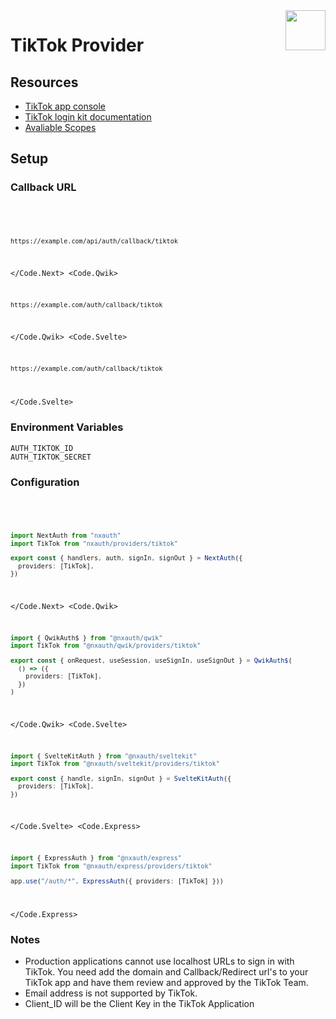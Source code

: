 
<img align="right" src="/img/providers/tiktok.svg" height="64" width="64" />

# TikTok Provider

## Resources

- [TikTok app console](https://developers.tiktok.com/)
- [TikTok login kit documentation](https://developers.tiktok.com/doc/login-kit-web/)
- [Avaliable Scopes](https://developers.tiktok.com/doc/tiktok-api-scopes/)

## Setup

### Callback URL

<Code>
  <Code.Next>

```bash
https://example.com/api/auth/callback/tiktok
```

  </Code.Next>
  <Code.Qwik>

```bash
https://example.com/auth/callback/tiktok
```

  </Code.Qwik>
  <Code.Svelte>

```bash
https://example.com/auth/callback/tiktok
```

  </Code.Svelte>
</Code>

### Environment Variables

```
AUTH_TIKTOK_ID
AUTH_TIKTOK_SECRET
```

### Configuration

<Code>
  <Code.Next>

```ts filename="/auth.ts"
import NextAuth from "nxauth"
import TikTok from "nxauth/providers/tiktok"

export const { handlers, auth, signIn, signOut } = NextAuth({
  providers: [TikTok],
})
```

  </Code.Next>
  <Code.Qwik>
  
```ts filename="/src/routes/plugin@nxauth.ts"
import { QwikAuth$ } from "@nxauth/qwik"
import TikTok from "@nxauth/qwik/providers/tiktok"

export const { onRequest, useSession, useSignIn, useSignOut } = QwikAuth$(
  () => ({
    providers: [TikTok],
  })
)
```

  </Code.Qwik>
  <Code.Svelte>

```ts filename="/src/auth.ts"
import { SvelteKitAuth } from "@nxauth/sveltekit"
import TikTok from "@nxauth/sveltekit/providers/tiktok"

export const { handle, signIn, signOut } = SvelteKitAuth({
  providers: [TikTok],
})
```

  </Code.Svelte>
  <Code.Express>

```ts filename="/src/app.ts"
import { ExpressAuth } from "@nxauth/express"
import TikTok from "@nxauth/express/providers/tiktok"

app.use("/auth/*", ExpressAuth({ providers: [TikTok] }))
```

  </Code.Express>
</Code>

### Notes

- Production applications cannot use localhost URLs to sign in with TikTok. You need add the domain and Callback/Redirect url's to your TikTok app and have them review and approved by the TikTok Team.
- Email address is not supported by TikTok.
- Client_ID will be the Client Key in the TikTok Application
